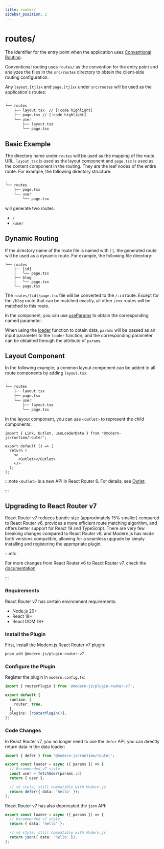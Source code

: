 ```yaml
---
title: routes/
sidebar_position: 2
---
```

# routes/

The identifier for the entry point when the application uses [Conventional Routing](guides/basic-features/routes.html#conventional-routing).

Conventional routing uses `routes/` as the convention for the entry point and analyzes the files in the `src/routes` directory to obtain the client-side routing configuration.

Any `layout.[tj]sx` and `page.[tj]sx` under `src/routes` will be used as the application's routes:

```bash
.
└── routes
    ├── layout.tsx  // [!code highlight]
    ├── page.tsx // [!code highlight]
    └── user
        ├── layout.tsx
        └── page.tsx
```

## Basic Example

The directory name under `routes` will be used as the mapping of the route URL. `layout.tsx` is used as the layout component and `page.tsx` is used as the content component in the routing. They are the leaf nodes of the entire route. For example, the following directory structure:

```bash
.
└── routes
    ├── page.tsx
    └── user
        └── page.tsx
```

will generate two routes:

- `/`
- `/user`

## Dynamic Routing

If the directory name of the route file is named with `[]`, the generated route will be used as a dynamic route. For example, the following file directory:

```
└── routes
    ├── [id]
    │   └── page.tsx
    ├── blog
    │   └── page.tsx
    └── page.tsx
```

The `routes/[id]/page.tsx` file will be converted to the `/:id` route. Except for the `/blog` route that can be matched exactly, all other `/xxx` routes will be matched to this route.

In the component, you can use [useParams](/apis/app/runtime/router/router#useparams) to obtain the corresponding named parameter.

When using the [loader](/guides/basic-features/data/data-fetch#the-loader-function) function to obtain data, `params` will be passed as an input parameter to the `loader` function, and the corresponding parameter can be obtained through the attribute of `params`.

## Layout Component

In the following example, a common layout component can be added to all route components by adding `layout.tsx`:

```bash
.
└── routes
    ├── layout.tsx
    ├── page.tsx
    └── user
        ├── layout.tsx
        └── page.tsx
```

In the layout component, you can use `<Outlet>` to represent the child components:

```tsx title=routes/layout.tsx
import { Link, Outlet, useLoaderData } from '@modern-js/runtime/router';

export default () => {
  return (
    <>
      <Outlet></Outlet>
    </>
  );
};
```

:::note
`<Outlet>` is a new API in React Router 6. For details, see [Outlet](https://reactrouter.com/en/main/components/outlet#outlet).

:::

## Upgrading to React Router v7

React Router v7 reduces bundle size (approximately 15% smaller) compared to React Router v6, provides a more efficient route matching algorithm, and offers better support for React 19 and TypeScript. There are very few breaking changes compared to React Router v6, and Modern.js has made both versions compatible, allowing for a seamless upgrade by simply installing and registering the appropriate plugin.

:::info

For more changes from React Router v6 to React Router v7, check the [documentation](https://reactrouter.com/upgrading/v6#upgrade-to-v7)

:::

### Requirements

React Router v7 has certain environment requirements:

- Node.js 20+
- React 18+
- React DOM 18+

### Install the Plugin

First, install the Modern.js React Router v7 plugin:

```bash
pnpm add @modern-js/plugin-router-v7
```

### Configure the Plugin

Register the plugin in `modern.config.ts`:

```ts title="modern.config.ts"
import { routerPlugin } from '@modern-js/plugin-router-v7';

export default {
  runtime: {
    router: true,
  },
  plugins: [routerPlugin()],
};
```

### Code Changes

In React Router v7, you no longer need to use the `defer` API; you can directly return data in the data loader:

```ts title="routes/page.data.ts"
import { defer } from '@modern-js/runtime/router';

export const loader = async ({ params }) => {
  // Recommended v7 style
  const user = fetchUser(params.id)
  return { user };

  // v6 style, still compatible with Modern.js
  return defer({ data: 'hello' });
};
```

React Router v7 has also deprecated the `json` API:

```ts title="routes/page.data.ts"
export const loader = async ({ params }) => {
  // Recommended v7 style
  return { data: 'hello' };

  // v6 style, still compatible with Modern.js
  return json({ data: 'hello' });
};
```
